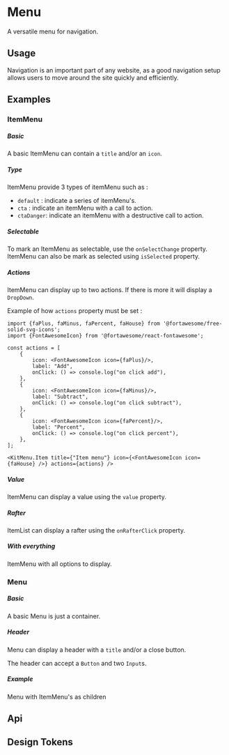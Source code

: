 
<Meta of={KitMenuStories} />

# Menu

A versatile menu for navigation.

## Usage

Navigation is an important part of any website, as a good navigation setup allows users to move around the site quickly and efficiently.

## Examples

### ItemMenu

##### Basic

A basic ItemMenu can contain a `title` and/or an `icon`.

<CustomCanvas content={Examples.ItemMenuBasic} source={Sources.ItemMenuBasic} />

##### Type

ItemMenu provide 3 types of itemMenu such as :
- `default` : indicate a series of itemMenu's.
- `cta` : indicate an itemMenu with a call to action.
- `ctaDanger`: indicate an itemMenu with a destructive call to action.

<CustomCanvas content={Examples.ItemMenuType} source={Sources.ItemMenuType} />

##### Selectable

To mark an ItemMenu as selectable, use the `onSelectChange` property. ItemMenu can also be mark as selected using `isSelected` property.

<CustomCanvas content={Examples.ItemMenuSelectable} source={Sources.ItemMenuSelectable} />

##### Actions

ItemMenu can display up to two actions. If there is more it will display a `DropDown`.

<CustomCanvas content={Examples.ItemMenuActions} source={Sources.ItemMenuActions} />

Example of how `actions` property must be set :

```tsx
import {faPlus, faMinus, faPercent, faHouse} from '@fortawesome/free-solid-svg-icons';
import {FontAwesomeIcon} from '@fortawesome/react-fontawesome';

const actions = [
    {
        icon: <FontAwesomeIcon icon={faPlus}/>,
        label: "Add",
        onClick: () => console.log("on click add"),
    },
    {
        icon: <FontAwesomeIcon icon={faMinus}/>,
        label: "Subtract",
        onClick: () => console.log("on click subtract"),
    },
    {
        icon: <FontAwesomeIcon icon={faPercent}/>,
        label: "Percent",
        onClick: () => console.log("on click percent"),
    },
];

<KitMenu.Item title={"Item menu"} icon={<FontAwesomeIcon icon={faHouse} />} actions={actions} />
```

##### Value

ItemMenu can display a value using the `value` property.

<CustomCanvas content={Examples.ItemMenuValue} source={Sources.ItemMenuValue} />

##### Rafter

ItemList can display a rafter using the `onRafterClick` property.

<CustomCanvas content={Examples.ItemMenuRafter} source={Sources.ItemMenuRafter} />

##### With everything

ItemMenu with all options to display.

<CustomCanvas content={Examples.ItemMenuAll} source={Sources.ItemMenuAll} />

### Menu

##### Basic

A basic Menu is just a container.

<CustomCanvas content={Examples.MenuBasic} source={Sources.MenuBasic} id="menu-basic" />

##### Header

Menu can display a header with a `title` and/or a close button.

<CustomCanvas content={Examples.MenuHeader} source={Sources.MenuHeader} id="menu-header" />

The header can accept a `Button` and two `Input`s.

<CustomCanvas content={Examples.MenuHeaderButton} source={Sources.MenuHeaderButton} id="menu-header-button" />

##### Example

Menu with ItemMenu's as children

<CustomCanvas content={Examples.MenuExample} source={Sources.MenuExample} id="menu-example" />

## Api

<Canvas of={KitMenuStories.Api} />

<Controls of={KitMenuStories.Api} />



## Design Tokens

<DesignTokens path="components.Menu" tokens={fields?.components?.Menu} />